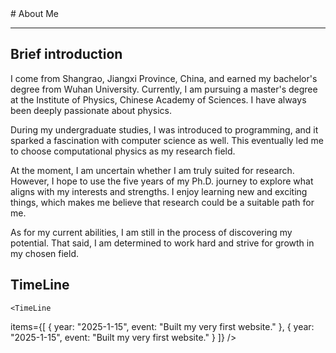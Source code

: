 
<BaseLayout title="About">
  <BaseCard title="About">
# About Me

---

## Brief introduction

I come from Shangrao, Jiangxi Province, China, and earned my bachelor's degree from Wuhan University. 
Currently, I am pursuing a master's degree at the Institute of Physics, Chinese Academy of Sciences. 
I have always been deeply passionate about physics.

During my undergraduate studies, I was introduced to programming, and it sparked a fascination with computer science as well. 
This eventually led me to choose computational physics as my research field.

At the moment, I am uncertain whether I am truly suited for research. However, 
I hope to use the five years of my Ph.D. journey to explore what aligns with my interests and strengths. 
I enjoy learning new and exciting things, which makes me believe that research could be a suitable path for me.

As for my current abilities, I am still in the process of discovering my potential. 
That said, I am determined to work hard and strive for growth in my chosen field.

## TimeLine

    <TimeLine

items={[
{ year: "2025-1-15", event: "Built my very first website." },
{ year: "2025-1-15", event: "Built my very first website." }
]}
/>

  </BaseCard>
</BaseLayout>
